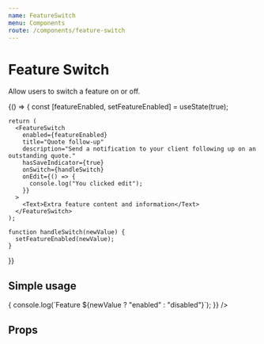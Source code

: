 ```yaml
---
name: FeatureSwitch
menu: Components
route: /components/feature-switch
---
```



# Feature Switch

<ComponentStatus stage="rc" responsive="yes" accessible="yes" />

Allow users to switch a feature on or off.

<Playground>
  {() => {
    const [featureEnabled, setFeatureEnabled] = useState(true);

    return (
      <FeatureSwitch
        enabled={featureEnabled}
        title="Quote follow-up"
        description="Send a notification to your client following up on an outstanding quote."
        hasSaveIndicator={true}
        onSwitch={handleSwitch}
        onEdit={() => {
          console.log("You clicked edit");
        }}
      >
        <Text>Extra feature content and information</Text>
      </FeatureSwitch>
    );

    function handleSwitch(newValue) {
      setFeatureEnabled(newValue);
    }

}}

</Playground>

## Simple usage

<Playground>
  <FeatureSwitch
    description="Send a notification to your client following up on an outstanding quote"
    onSwitch={newValue => {
      console.log(`Feature ${newValue ? "enabled" : "disabled"}`);
    }}
  />
</Playground>

## Props

<Props of={FeatureSwitch} />
